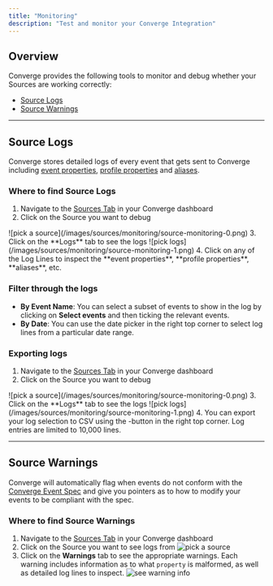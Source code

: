 ```yaml
---
title: "Monitoring"
description: "Test and monitor your Converge Integration"
---
```



## Overview

Converge provides the following tools to monitor and debug whether your Sources are working correctly:
- [Source Logs](#source-logs)
- [Source Warnings](#source-warnings) 

---

## Source Logs

Converge stores detailed logs of every event that gets sent to Converge including [event properties](/sources/converge-spec), [profile properties](/sources/source-concepts#profile-properties) and [aliases](/sources/source-concepts#aliases).

### Where to find Source Logs

1. Navigate to the [Sources Tab](https://app.runconverge.com/-/sources) in your Converge dashboard
2. Click on the Source you want to debug
  <Frame>
   ![pick a source](/images/sources/monitoring/source-monitoring-0.png)
   </Frame>
3. Click on the **Logs** tab to see the logs
  <Frame>
  ![pick logs](/images/sources/monitoring/source-monitoring-1.png)
  </Frame>
4. Click on any of the Log Lines to inspect the **event properties**, **profile properties**, **aliases**, etc.

### Filter through the logs

- **By Event Name**: You can select a subset of events to show in the log by clicking on **Select events** and then ticking the relevant events.
- **By Date**: You can use the date picker in the right top corner to select log lines from a particular date range.

### Exporting logs

1. Navigate to the [Sources Tab](https://app.runconverge.com/-/sources) in your Converge dashboard
2. Click on the Source you want to debug
  <Frame>
   ![pick a source](/images/sources/monitoring/source-monitoring-0.png)
   </Frame>
3. Click on the **Logs** tab to see the logs
  <Frame>
  ![pick logs](/images/sources/monitoring/source-monitoring-1.png)
  </Frame>
4. You can export your log selection to CSV using the <IconText text="Export to .csv" name="arrow-up-from-bracket" />-button in the right top corner. 

<Note>
Log entries are limited to 10,000 lines.
</Note>

---

## Source Warnings

Converge will automatically flag when events do not conform with the [Converge Event Spec](/sources/converge-spec) and give you pointers as to how to modify your events to be compliant with the spec.


### Where to find Source Warnings

1. Navigate to the [Sources Tab](https://app.runconverge.com/-/sources) in your Converge dashboard
2. Click on the Source you want to see logs from
   ![pick a source](/images/sources/monitoring/source-monitoring-0.png)
3. Click on the **Warnings** tab to see the appropriate warnings. Each warning includes information as to what `property` is malformed, as well as detailed log lines to inspect.
  ![see warning info](/images/sources/monitoring/source-monitoring-2.png)
